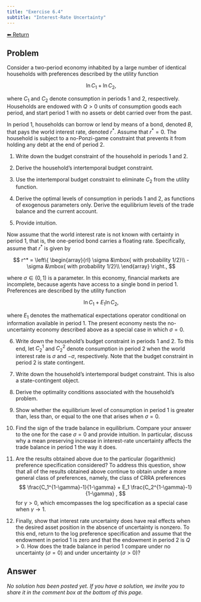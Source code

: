 ```yaml
---
title: "Exercise 6.4"
subtitle: "Interest-Rate Uncertainty"
---
```

<a class="return-button" href="index.qmd">⬅ Return</a>

## Problem

Consider a two-period economy inhabited by a large number of identical households with preferences described by the utility function

$$
\ln C_1 + \ln C_2,
$$

where $C_1$ and $C_2$ denote consumption in periods 1 and 2, respectively. Households are endowed with $Q>0$ units of consumption goods each period,  and  start period 1 with no assets or debt carried over from the past.

In period 1, households can borrow or lend by means of a bond, denoted $B$, that pays the world interest rate, denoted $r^*$. Assume that $r^*=0$. The household is  subject to a no-Ponzi-game constraint that prevents it from holding any debt at the end of period 2. 

1. Write down the budget constraint of the household in periods 1 and 2. 

2. Derive the household's  intertemporal budget constraint. 

3. Use the intertemporal budget constraint to eliminate $C_2$ from the utility function. 

4. Derive the optimal levels of consumption in periods 1 and 2, as functions of exogenous parameters only. Derive the equilibrium levels of the trade balance and the current account. 

5. Provide intuition. 

Now assume that the world interest rate is not known with certainty in period 1, that is, the one-period bond carries a floating rate. Specifically, assume that $r^*$ is given by

$$
r^* = 
\left\{
\begin{array}{rl}
\sigma &\mbox{ with probability 1/2}\\
-\sigma &\mbox{ with probability 1/2}\\
\end{array}
\right.,
$$

where $\sigma\in (0,1)$ is a parameter.  In this economy, financial markets are incomplete, because agents have access to a single bond in period 1. Preferences are described by the utility function

$$
\ln C_1 + E_1\ln C_2,
$$

where $E_1$ denotes the mathematical expectations operator conditional on information available in period 1. The present economy nests the no-uncertainty economy described above as a special case in which $\sigma=0$. 

6. Write down the household's budget constraint in periods 1 and 2. To this end, let $C^1_2$ and $C^2_2$ denote consumption in period 2  when the world interest rate is $\sigma$ and $-\sigma$, respectively.  Note that the budget constraint in period 2 is state contingent. 

7. Write down the household's intertemporal budget constraint. This is also a state-contingent object. 

8. Derive the optimality conditions associated with the household's problem. 

9. Show whether the equilibrium level of consumption in period 1 is greater than, less than, or equal to the one that arises when $\sigma=0$. 

10. Find the sign of the trade balance in equilibrium. Compare your answer to the one for the case $\sigma=0$ and provide intuition. In particular, discuss why a mean preserving increase in interest-rate uncertainty affects the trade balance in period 1 the way it does. 

11. Are the results obtained above due to the particular  (logarithmic) preference specification considered? To address this question, show that all of the results obtained above continue to obtain under a  more general class of  preferences, namely, the class of CRRA preferences
$$
\frac{C_1^{1-\gamma}-1}{1-\gamma} + E_1  \frac{C_2^{1-\gamma}-1}{1-\gamma} , 
$$
for $\gamma>0$, which emcompasses the log specification  as a special case when  $\gamma\rightarrow 1$. 

12. Finally, show that interest rate uncertainty does have real effects when the desired asset position in the absence of uncertainty is  nonzero. To this end, return to the log preference specification and assume that the endowment in period 1 is zero and that the endowment in period 2 is $Q>0$. How does the trade balance in period 1 compare under no uncertainty ($\sigma=0$) and under uncertainty ($\sigma>0$)?


## Answer

_No solution has been posted yet. If you have a solution, we invite you to share it in the comment box at the bottom of this page._

